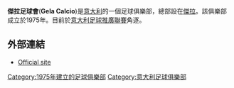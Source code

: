 {{Infobox football club |
  clubname = 傑拉足球會|
  image    = <!-- 檔案不存在 [[Image:Gela_Calcio_logo.png|100px]] ，可從英文維基百科取得 -->|
  fullname = Gela Calcio |
  nickname = ''Gli Africani'' (The Africans)<br/>''Aquile Reali'' (Royal Eagles)<br/>''biancazzurro'' (White-Blue)|
  founded  = {{start date and age|df=yes|1975}}<br/>2006 ''(重新成立)''<br/>2011 ''(重新成立)'' |
  dissolved =  |
  ground   = [[意大利|意大利]] [[傑拉|傑拉]][[文森佐普雷斯蒂球場|文森佐普雷斯蒂球場]] |
  capacity = 4,400 |
  chairman = |
  manager  = |
  league   =  [[意大利足球推廣聯賽|意大利足球推廣聯賽]]西西里島|
  season   = 2013-14 |
  position = [[意大利足球一類聯賽|意大利足球一類聯賽]] 西西里島h組, 第1名 (升級) |
  pattern_la1= |pattern_b1=  |pattern_ra1= |
  leftarm1=000FFF|body1=000FFF|rightarm1=000FFF|shorts1=FFFFFF|socks1=000FFF|
  pattern_la2=|pattern_b2=|pattern_ra2=|
  leftarm2=FFFFFF|body2=FFFFFF|rightarm2=FFFFFF|shorts2=FFFFFF|socks2=000FFF|
}}
'''傑拉足球會'''('''Gela Calcio''')是[[意大利|意大利]]的一個足球俱樂部，總部設在[[傑拉|傑拉]]。該俱樂部成立於1975年。目前於[[意大利足球推廣聯賽|意大利足球推廣聯賽]]角逐。

==外部連結==
*[https://web.archive.org/web/20060821222856/http://www.gelacalcio.it/ Official site]

[[Category:1975年建立的足球俱樂部|Category:1975年建立的足球俱樂部]]
[[Category:意大利足球俱樂部|Category:意大利足球俱樂部]]